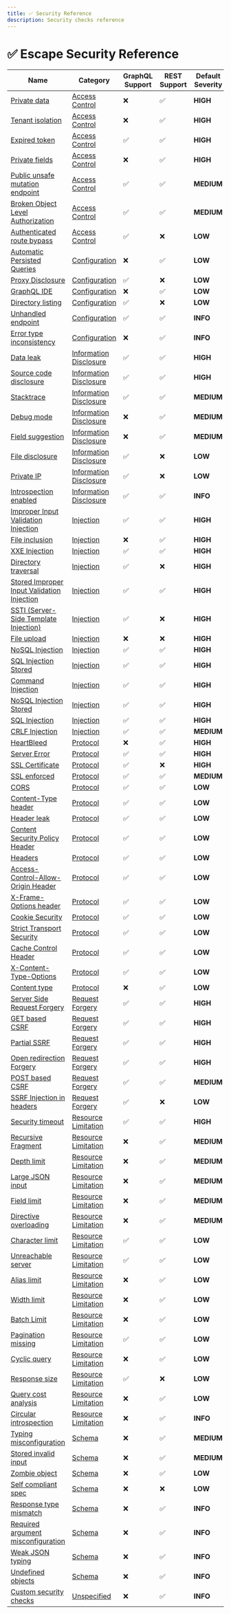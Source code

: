 ```yaml
---
title: ✅ Security Reference
description: Security checks reference
---
```



# ✅ Escape Security Reference

| Name | Category | GraphQL Support | REST Support | Default Severity | OWASP 2023 |
| ---- | -------- | --------------- | ------------ | ---------------- | ---------- |
| [Private data](./access_control/private_data) | [Access Control](../access%20control) | ❌ | ✅ |**<span className="high-severity">HIGH</span>** | [A03:2023](https://github.com/OWASP/API-Security/blob/master/editions/2023/en/0xa3-broken-object-property-level-authorization.md) |
| [Tenant isolation](./access_control/tenant_isolation) | [Access Control](../access%20control) | ❌ | ✅ |**<span className="high-severity">HIGH</span>** | [A05:2023](https://github.com/OWASP/API-Security/blob/master/editions/2023/en/0xa5-broken-function-level-authorization.md) |
| [Expired token](./access_control/expired_token) | [Access Control](../access%20control) | ✅ | ✅ |**<span className="high-severity">HIGH</span>** | [A02:2023](https://github.com/OWASP/API-Security/blob/master/editions/2023/en/0xa2-broken-authentication.md) |
| [Private fields](./access_control/private_fields) | [Access Control](../access%20control) | ❌ | ✅ |**<span className="high-severity">HIGH</span>** | [A01:2023](https://github.com/OWASP/API-Security/blob/master/editions/2023/en/0xa1-broken-object-level-authorization.md) |
| [Public unsafe mutation endpoint](./access_control/public_mutation_endpoint) | [Access Control](../access%20control) | ✅ | ✅ |**<span className="medium-severity">MEDIUM</span>** | [A05:2023](https://github.com/OWASP/API-Security/blob/master/editions/2023/en/0xa5-broken-function-level-authorization.md) |
| [Broken Object Level Authorization](./access_control/bola) | [Access Control](../access%20control) | ✅ | ✅ |**<span className="medium-severity">MEDIUM</span>** | [A01:2023](https://github.com/OWASP/API-Security/blob/master/editions/2023/en/0xa1-broken-object-level-authorization.md) |
| [Authenticated route bypass](./access_control/auth_bypass) | [Access Control](../access%20control) | ✅ | ❌ |**<span className="low-severity">LOW</span>** | [A02:2023](https://github.com/OWASP/API-Security/blob/master/editions/2023/en/0xa2-broken-authentication.md) |
| [Automatic Persisted Queries](./configuration/graphql_apq) | [Configuration](../configuration) | ❌ | ✅ |**<span className="low-severity">LOW</span>** | [A08:2023](https://github.com/OWASP/API-Security/blob/master/editions/2023/en/0xa8-lack-of-protection-from-automated-threats.md) |
| [Proxy Disclosure](./configuration/proxy_disclosure) | [Configuration](../configuration) | ✅ | ❌ |**<span className="low-severity">LOW</span>** | [A05:2023](https://github.com/OWASP/API-Security/blob/master/editions/2023/en/0xa5-broken-function-level-authorization.md) |
| [GraphQL IDE](./configuration/ide_enabled) | [Configuration](../configuration) | ❌ | ✅ |**<span className="low-severity">LOW</span>** | [A07:2023](https://github.com/OWASP/API-Security/blob/master/editions/2023/en/0xa7-security-misconfiguration.md) |
| [Directory listing](./configuration/directory_listing) | [Configuration](../configuration) | ✅ | ❌ |**<span className="low-severity">LOW</span>** | [A01:2023](https://github.com/OWASP/API-Security/blob/master/editions/2023/en/0xa1-broken-object-level-authorization.md) |
| [Unhandled endpoint](./configuration/unhandled_endpoint) | [Configuration](../configuration) | ✅ | ✅ |**<span className="info-severityom">INFO</span>** | [A02:2023](https://github.com/OWASP/API-Security/blob/master/editions/2023/en/0xa2-broken-authentication.md) |
| [Error type inconsistency](./configuration/error_type_inconsistency) | [Configuration](../configuration) | ❌ | ✅ |**<span className="info-severityom">INFO</span>** | [A08:2023](https://github.com/OWASP/API-Security/blob/master/editions/2023/en/0xa8-lack-of-protection-from-automated-threats.md) |
| [Data leak](./information_disclosure/data_leak) | [Information Disclosure](../information%20disclosure) | ✅ | ✅ |**<span className="high-severity">HIGH</span>** | [A01:2023](https://github.com/OWASP/API-Security/blob/master/editions/2023/en/0xa1-broken-object-level-authorization.md) |
| [Source code disclosure](./information_disclosure/code) | [Information Disclosure](../information%20disclosure) | ✅ | ✅ |**<span className="high-severity">HIGH</span>** | [A07:2023](https://github.com/OWASP/API-Security/blob/master/editions/2023/en/0xa7-security-misconfiguration.md) |
| [Stacktrace](./information_disclosure/stacktrace) | [Information Disclosure](../information%20disclosure) | ✅ | ✅ |**<span className="medium-severity">MEDIUM</span>** | [A07:2023](https://github.com/OWASP/API-Security/blob/master/editions/2023/en/0xa7-security-misconfiguration.md) |
| [Debug mode](./information_disclosure/debug_mode) | [Information Disclosure](../information%20disclosure) | ❌ | ✅ |**<span className="medium-severity">MEDIUM</span>** | [A07:2023](https://github.com/OWASP/API-Security/blob/master/editions/2023/en/0xa7-security-misconfiguration.md) |
| [Field suggestion](./information_disclosure/graphql_field_suggestion) | [Information Disclosure](../information%20disclosure) | ❌ | ✅ |**<span className="medium-severity">MEDIUM</span>** | [A07:2023](https://github.com/OWASP/API-Security/blob/master/editions/2023/en/0xa7-security-misconfiguration.md) |
| [File disclosure](./information_disclosure/file_disclosure) | [Information Disclosure](../information%20disclosure) | ✅ | ❌ |**<span className="low-severity">LOW</span>** | [A07:2023](https://github.com/OWASP/API-Security/blob/master/editions/2023/en/0xa7-security-misconfiguration.md) |
| [Private IP](./information_disclosure/private_ip) | [Information Disclosure](../information%20disclosure) | ✅ | ❌ |**<span className="low-severity">LOW</span>** | [A01:2023](https://github.com/OWASP/API-Security/blob/master/editions/2023/en/0xa1-broken-object-level-authorization.md) |
| [Introspection enabled](./information_disclosure/introspection_enabled) | [Information Disclosure](../information%20disclosure) | ✅ | ✅ |**<span className="info-severityom">INFO</span>** | [A07:2023](https://github.com/OWASP/API-Security/blob/master/editions/2023/en/0xa7-security-misconfiguration.md) |
| [Improper Input Validation Injection](./injection/improper_input) | [Injection](../injection) | ✅ | ✅ |**<span className="high-severity">HIGH</span>** | [A08:2019](https://github.com/OWASP/API-Security/blob/master/editions/2019/en/0xa8-injection.md) |
| [File inclusion](./injection/file_inclusion) | [Injection](../injection) | ❌ | ✅ |**<span className="high-severity">HIGH</span>** | [A08:2019](https://github.com/OWASP/API-Security/blob/master/editions/2019/en/0xa8-injection.md) |
| [XXE Injection](./injection/xxe) | [Injection](../injection) | ✅ | ✅ |**<span className="high-severity">HIGH</span>** | [A08:2019](https://github.com/OWASP/API-Security/blob/master/editions/2019/en/0xa8-injection.md) |
| [Directory traversal](./injection/directory_traversal) | [Injection](../injection) | ✅ | ❌ |**<span className="high-severity">HIGH</span>** | [A08:2019](https://github.com/OWASP/API-Security/blob/master/editions/2019/en/0xa8-injection.md) |
| [Stored Improper Input Validation Injection](./injection/improper_input_stored) | [Injection](../injection) | ✅ | ✅ |**<span className="high-severity">HIGH</span>** | [A08:2019](https://github.com/OWASP/API-Security/blob/master/editions/2019/en/0xa8-injection.md) |
| [SSTI (Server-Side Template Injection)](./injection/ssti) | [Injection](../injection) | ✅ | ❌ |**<span className="high-severity">HIGH</span>** | [A08:2019](https://github.com/OWASP/API-Security/blob/master/editions/2019/en/0xa8-injection.md) |
| [File upload](./injection/file_upload) | [Injection](../injection) | ❌ | ❌ |**<span className="high-severity">HIGH</span>** | [A07:2023](https://github.com/OWASP/API-Security/blob/master/editions/2023/en/0xa7-security-misconfiguration.md) |
| [NoSQL Injection](./injection/nosql) | [Injection](../injection) | ✅ | ✅ |**<span className="high-severity">HIGH</span>** | [A09:2023](https://github.com/OWASP/API-Security/blob/master/editions/2023/en/0xa9-improper-assets-management.md) |
| [SQL Injection Stored](./injection/sql_stored) | [Injection](../injection) | ✅ | ✅ |**<span className="high-severity">HIGH</span>** | [A09:2023](https://github.com/OWASP/API-Security/blob/master/editions/2023/en/0xa9-improper-assets-management.md) |
| [Command Injection](./injection/command) | [Injection](../injection) | ✅ | ✅ |**<span className="high-severity">HIGH</span>** | [A08:2019](https://github.com/OWASP/API-Security/blob/master/editions/2019/en/0xa8-injection.md) |
| [NoSQL Injection Stored](./injection/nosql_stored) | [Injection](../injection) | ✅ | ✅ |**<span className="high-severity">HIGH</span>** | [A09:2023](https://github.com/OWASP/API-Security/blob/master/editions/2023/en/0xa9-improper-assets-management.md) |
| [SQL Injection](./injection/sql) | [Injection](../injection) | ✅ | ✅ |**<span className="high-severity">HIGH</span>** | [A09:2023](https://github.com/OWASP/API-Security/blob/master/editions/2023/en/0xa9-improper-assets-management.md) |
| [CRLF Injection](./injection/crlf) | [Injection](../injection) | ✅ | ✅ |**<span className="medium-severity">MEDIUM</span>** | [A08:2019](https://github.com/OWASP/API-Security/blob/master/editions/2019/en/0xa8-injection.md) |
| [HeartBleed](./protocol/heartbleed) | [Protocol](../protocol) | ❌ | ✅ |**<span className="high-severity">HIGH</span>** | [A07:2023](https://github.com/OWASP/API-Security/blob/master/editions/2023/en/0xa7-security-misconfiguration.md) |
| [Server Error](./protocol/server_error) | [Protocol](../protocol) | ✅ | ✅ |**<span className="high-severity">HIGH</span>** | [A05:2023](https://github.com/OWASP/API-Security/blob/master/editions/2023/en/0xa5-broken-function-level-authorization.md) |
| [SSL Certificate](./protocol/ssl_certificate) | [Protocol](../protocol) | ✅ | ❌ |**<span className="high-severity">HIGH</span>** | [A02:2023](https://github.com/OWASP/API-Security/blob/master/editions/2023/en/0xa2-broken-authentication.md) |
| [SSL enforced](./protocol/ssl) | [Protocol](../protocol) | ✅ | ✅ |**<span className="medium-severity">MEDIUM</span>** | [A02:2023](https://github.com/OWASP/API-Security/blob/master/editions/2023/en/0xa2-broken-authentication.md) |
| [CORS](./protocol/cors) | [Protocol](../protocol) | ✅ | ✅ |**<span className="low-severity">LOW</span>** | [A07:2023](https://github.com/OWASP/API-Security/blob/master/editions/2023/en/0xa7-security-misconfiguration.md) |
| [Content-Type header](./protocol/header_content_type) | [Protocol](../protocol) | ✅ | ✅ |**<span className="low-severity">LOW</span>** | [A07:2023](https://github.com/OWASP/API-Security/blob/master/editions/2023/en/0xa7-security-misconfiguration.md) |
| [Header leak](./protocol/header_leak) | [Protocol](../protocol) | ✅ | ✅ |**<span className="low-severity">LOW</span>** | [A07:2023](https://github.com/OWASP/API-Security/blob/master/editions/2023/en/0xa7-security-misconfiguration.md) |
| [Content Security Policy Header](./protocol/header_content_security_policy) | [Protocol](../protocol) | ✅ | ✅ |**<span className="low-severity">LOW</span>** | [A07:2023](https://github.com/OWASP/API-Security/blob/master/editions/2023/en/0xa7-security-misconfiguration.md) |
| [Headers](./protocol/headers) | [Protocol](../protocol) | ✅ | ✅ |**<span className="low-severity">LOW</span>** | [A02:2023](https://github.com/OWASP/API-Security/blob/master/editions/2023/en/0xa2-broken-authentication.md) |
| [Access-Control-Allow-Origin Header](./protocol/header_access_control_allow_origin) | [Protocol](../protocol) | ✅ | ✅ |**<span className="low-severity">LOW</span>** | [A07:2023](https://github.com/OWASP/API-Security/blob/master/editions/2023/en/0xa7-security-misconfiguration.md) |
| [X-Frame-Options header](./protocol/header_x_frame_options) | [Protocol](../protocol) | ✅ | ✅ |**<span className="low-severity">LOW</span>** | [A07:2023](https://github.com/OWASP/API-Security/blob/master/editions/2023/en/0xa7-security-misconfiguration.md) |
| [Cookie Security](./protocol/header_set_cookie) | [Protocol](../protocol) | ✅ | ✅ |**<span className="low-severity">LOW</span>** | [A07:2023](https://github.com/OWASP/API-Security/blob/master/editions/2023/en/0xa7-security-misconfiguration.md) |
| [Strict Transport Security](./protocol/header_strict_transport_security) | [Protocol](../protocol) | ✅ | ✅ |**<span className="low-severity">LOW</span>** | [A07:2023](https://github.com/OWASP/API-Security/blob/master/editions/2023/en/0xa7-security-misconfiguration.md) |
| [Cache Control Header](./protocol/header_cache_control) | [Protocol](../protocol) | ✅ | ✅ |**<span className="low-severity">LOW</span>** | [A07:2023](https://github.com/OWASP/API-Security/blob/master/editions/2023/en/0xa7-security-misconfiguration.md) |
| [X-Content-Type-Options](./protocol/header_x_content_type_options) | [Protocol](../protocol) | ✅ | ✅ |**<span className="low-severity">LOW</span>** | [A07:2023](https://github.com/OWASP/API-Security/blob/master/editions/2023/en/0xa7-security-misconfiguration.md) |
| [Content type](./protocol/graphql_content_type) | [Protocol](../protocol) | ❌ | ✅ |**<span className="low-severity">LOW</span>** | [A07:2023](https://github.com/OWASP/API-Security/blob/master/editions/2023/en/0xa7-security-misconfiguration.md) |
| [Server Side Request Forgery](./request_forgery/ssrf) | [Request Forgery](../request%20forgery) | ✅ | ✅ |**<span className="high-severity">HIGH</span>** | [A06:2023](https://github.com/OWASP/API-Security/blob/master/editions/2023/en/0xa6-server-side-request-forgery.md) |
| [GET based CSRF](./request_forgery/csrf_get_based) | [Request Forgery](../request%20forgery) | ✅ | ✅ |**<span className="high-severity">HIGH</span>** | [A02:2023](https://github.com/OWASP/API-Security/blob/master/editions/2023/en/0xa2-broken-authentication.md) |
| [Partial SSRF](./request_forgery/ssrf_partial) | [Request Forgery](../request%20forgery) | ✅ | ✅ |**<span className="high-severity">HIGH</span>** | [A06:2023](https://github.com/OWASP/API-Security/blob/master/editions/2023/en/0xa6-server-side-request-forgery.md) |
| [Open redirection Forgery](./request_forgery/open_redirect) | [Request Forgery](../request%20forgery) | ✅ | ✅ |**<span className="high-severity">HIGH</span>** | [A03:2023](https://github.com/OWASP/API-Security/blob/master/editions/2023/en/0xa3-broken-object-property-level-authorization.md) |
| [POST based CSRF](./request_forgery/csrf_post_based) | [Request Forgery](../request%20forgery) | ✅ | ✅ |**<span className="medium-severity">MEDIUM</span>** | [A02:2023](https://github.com/OWASP/API-Security/blob/master/editions/2023/en/0xa2-broken-authentication.md) |
| [SSRF Injection in headers](./request_forgery/ssrf_header) | [Request Forgery](../request%20forgery) | ✅ | ❌ |**<span className="low-severity">LOW</span>** | [A10:2023](https://github.com/OWASP/API-Security/blob/master/editions/2023/en/0xaa-unsafe-consumption-of-apis.md) |
| [Security timeout](./resource_limitation/timeout) | [Resource Limitation](../resource%20limitation) | ✅ | ✅ |**<span className="high-severity">HIGH</span>** | [A07:2023](https://github.com/OWASP/API-Security/blob/master/editions/2023/en/0xa7-security-misconfiguration.md) |
| [Recursive Fragment](./resource_limitation/graphql_recursive_fragment) | [Resource Limitation](../resource%20limitation) | ❌ | ✅ |**<span className="medium-severity">MEDIUM</span>** | [A08:2023](https://github.com/OWASP/API-Security/blob/master/editions/2023/en/0xa8-lack-of-protection-from-automated-threats.md) |
| [Depth limit](./resource_limitation/graphql_depth_limit) | [Resource Limitation](../resource%20limitation) | ❌ | ✅ |**<span className="medium-severity">MEDIUM</span>** | [A04:2023](https://github.com/OWASP/API-Security/blob/master/editions/2023/en/0xa4-unrestricted-resource-consumption.md) |
| [Large JSON input](./resource_limitation/large_json_input) | [Resource Limitation](../resource%20limitation) | ❌ | ✅ |**<span className="medium-severity">MEDIUM</span>** | [A04:2023](https://github.com/OWASP/API-Security/blob/master/editions/2023/en/0xa4-unrestricted-resource-consumption.md) |
| [Field limit](./resource_limitation/graphql_field_limit) | [Resource Limitation](../resource%20limitation) | ❌ | ✅ |**<span className="medium-severity">MEDIUM</span>** | [A04:2023](https://github.com/OWASP/API-Security/blob/master/editions/2023/en/0xa4-unrestricted-resource-consumption.md) |
| [Directive overloading](./resource_limitation/graphql_directive_overload) | [Resource Limitation](../resource%20limitation) | ❌ | ✅ |**<span className="medium-severity">MEDIUM</span>** | [A08:2023](https://github.com/OWASP/API-Security/blob/master/editions/2023/en/0xa8-lack-of-protection-from-automated-threats.md) |
| [Character limit](./resource_limitation/character_limit) | [Resource Limitation](../resource%20limitation) | ✅ | ✅ |**<span className="low-severity">LOW</span>** | [A08:2023](https://github.com/OWASP/API-Security/blob/master/editions/2023/en/0xa8-lack-of-protection-from-automated-threats.md) |
| [Unreachable server](./resource_limitation/unreachable_server) | [Resource Limitation](../resource%20limitation) | ✅ | ✅ |**<span className="low-severity">LOW</span>** | [A08:2023](https://github.com/OWASP/API-Security/blob/master/editions/2023/en/0xa8-lack-of-protection-from-automated-threats.md) |
| [Alias limit](./resource_limitation/graphql_alias_limit) | [Resource Limitation](../resource%20limitation) | ❌ | ✅ |**<span className="low-severity">LOW</span>** | [A05:2023](https://github.com/OWASP/API-Security/blob/master/editions/2023/en/0xa5-broken-function-level-authorization.md) |
| [Width limit](./resource_limitation/graphql_width_limit) | [Resource Limitation](../resource%20limitation) | ❌ | ✅ |**<span className="low-severity">LOW</span>** | [A04:2023](https://github.com/OWASP/API-Security/blob/master/editions/2023/en/0xa4-unrestricted-resource-consumption.md) |
| [Batch Limit](./resource_limitation/graphql_batch_limit) | [Resource Limitation](../resource%20limitation) | ❌ | ✅ |**<span className="low-severity">LOW</span>** | [A08:2023](https://github.com/OWASP/API-Security/blob/master/editions/2023/en/0xa8-lack-of-protection-from-automated-threats.md) |
| [Pagination missing](./resource_limitation/pagination_missing) | [Resource Limitation](../resource%20limitation) | ✅ | ✅ |**<span className="low-severity">LOW</span>** | [A08:2023](https://github.com/OWASP/API-Security/blob/master/editions/2023/en/0xa8-lack-of-protection-from-automated-threats.md) |
| [Cyclic query](./resource_limitation/cyclic_query) | [Resource Limitation](../resource%20limitation) | ❌ | ✅ |**<span className="low-severity">LOW</span>** | [A07:2023](https://github.com/OWASP/API-Security/blob/master/editions/2023/en/0xa7-security-misconfiguration.md) |
| [Response size](./resource_limitation/response_size) | [Resource Limitation](../resource%20limitation) | ✅ | ❌ |**<span className="low-severity">LOW</span>** | [A07:2023](https://github.com/OWASP/API-Security/blob/master/editions/2023/en/0xa7-security-misconfiguration.md) |
| [Query cost analysis](./resource_limitation/graphql_query_cost_analysis) | [Resource Limitation](../resource%20limitation) | ❌ | ✅ |**<span className="low-severity">LOW</span>** | [A08:2023](https://github.com/OWASP/API-Security/blob/master/editions/2023/en/0xa8-lack-of-protection-from-automated-threats.md) |
| [Circular introspection](./resource_limitation/graphql_circular_introspection) | [Resource Limitation](../resource%20limitation) | ❌ | ✅ |**<span className="info-severityom">INFO</span>** | [A08:2023](https://github.com/OWASP/API-Security/blob/master/editions/2023/en/0xa8-lack-of-protection-from-automated-threats.md) |
| [Typing misconfiguration](./schema/typing_misconfiguration) | [Schema](../schema) | ❌ | ✅ |**<span className="medium-severity">MEDIUM</span>** | [A08:2019](https://github.com/OWASP/API-Security/blob/master/editions/2019/en/0xa8-injection.md) |
| [Stored invalid input](./schema/typing_misconfigurations_stored) | [Schema](../schema) | ❌ | ✅ |**<span className="medium-severity">MEDIUM</span>** | [A03:2023](https://github.com/OWASP/API-Security/blob/master/editions/2023/en/0xa3-broken-object-property-level-authorization.md) |
| [Zombie object](./schema/zombie_object) | [Schema](../schema) | ❌ | ✅ |**<span className="low-severity">LOW</span>** | [A09:2023](https://github.com/OWASP/API-Security/blob/master/editions/2023/en/0xa9-improper-assets-management.md) |
| [Self compliant spec](./schema/self_compliant_spec) | [Schema](../schema) | ❌ | ❌ |**<span className="low-severity">LOW</span>** | [A02:2023](https://github.com/OWASP/API-Security/blob/master/editions/2023/en/0xa2-broken-authentication.md) |
| [Response type mismatch](./schema/response_type_missmatch) | [Schema](../schema) | ❌ | ✅ |**<span className="info-severityom">INFO</span>** | [A08:2019](https://github.com/OWASP/API-Security/blob/master/editions/2019/en/0xa8-injection.md) |
| [Required argument misconfiguration](./schema/required_argument_misconfiguration) | [Schema](../schema) | ❌ | ✅ |**<span className="info-severityom">INFO</span>** | [A08:2023](https://github.com/OWASP/API-Security/blob/master/editions/2023/en/0xa8-lack-of-protection-from-automated-threats.md) |
| [Weak JSON typing](./schema/weak_json_typing) | [Schema](../schema) | ❌ | ✅ |**<span className="info-severityom">INFO</span>** | [A08:2019](https://github.com/OWASP/API-Security/blob/master/editions/2019/en/0xa8-injection.md) |
| [Undefined objects](./schema/undefined_object) | [Schema](../schema) | ❌ | ✅ |**<span className="info-severityom">INFO</span>** | [A09:2023](https://github.com/OWASP/API-Security/blob/master/editions/2023/en/0xa9-improper-assets-management.md) |
| [Custom security checks](./unspecified/security_checks) | [Unspecified](../unspecified) | ❌ | ✅ |**<span className="info-severityom">INFO</span>** | [A08:2023](https://github.com/OWASP/API-Security/blob/master/editions/2023/en/0xa8-lack-of-protection-from-automated-threats.md) |
